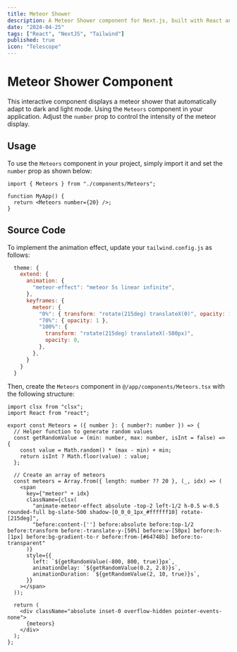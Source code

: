 ```yaml
---
title: Meteor Shower
description: A Meteor Shower component for Next.js, built with React and styled using TailwindCSS.
date: "2024-04-25"
tags: ["React", "NextJS", "Tailwind"]
published: true
icon: "Telescope"
---
```



# Meteor Shower Component

This interactive component displays a meteor shower that automatically adapt to dark and light mode. Using the `Meteors` component in your application. Adjust the `number` prop to control the intensity of the meteor display.

<div 
    className="max-w-full h-64 relative overflow-hidden border border-zinc-500 rounded-lg"
    style={{
        background: 'linear-gradient(100deg, #18181b 50%, #f4f4f5 50%)'
    }}
>
    <Meteors number={10} />
</div>

## Usage

To use the `Meteors` component in your project, simply import it and set the `number` prop as shown below:

```tsx
import { Meteors } from "./components/Meteors";

function MyApp() {
  return <Meteors number={20} />;
}
```

## Source Code

To implement the animation effect, update your `tailwind.config.js` as follows:

```js
  theme: {
    extend: {
      animation: {
        "meteor-effect": "meteor 5s linear infinite",
      },
      keyframes: {
        meteor: {
          "0%": { transform: "rotate(215deg) translateX(0)", opacity: 1 },
          "70%": { opacity: 1 },
          "100%": {
            transform: "rotate(215deg) translateX(-500px)",
            opacity: 0,
          },
        },
      }
    }
  }
```

Then, create the `Meteors` component in `@/app/components/Meteors.tsx` with the following structure:

```tsx
import clsx from "clsx";
import React from "react";

export const Meteors = ({ number }: { number?: number }) => {
  // Helper function to generate random values
  const getRandomValue = (min: number, max: number, isInt = false) => {
    const value = Math.random() * (max - min) + min;
    return isInt ? Math.floor(value) : value;
  };

  // Create an array of meteors
  const meteors = Array.from({ length: number ?? 20 }, (_, idx) => (
    <span
      key={"meteor" + idx}
      className={clsx(
        "animate-meteor-effect absolute -top-2 left-1/2 h-0.5 w-0.5 rounded-full bg-slate-500 shadow-[0_0_0_1px_#ffffff10] rotate-[215deg]",
        "before:content-[''] before:absolute before:top-1/2 before:transform before:-translate-y-[50%] before:w-[50px] before:h-[1px] before:bg-gradient-to-r before:from-[#64748b] before:to-transparent"
      )}
      style={{
        left: `${getRandomValue(-800, 800, true)}px`,
        animationDelay: `${getRandomValue(0.2, 2.8)}s`,
        animationDuration: `${getRandomValue(2, 10, true)}s`,
      }}
    ></span>
  ));

  return (
    <div className="absolute inset-0 overflow-hidden pointer-events-none">
      {meteors}
    </div>
  );
};
```
